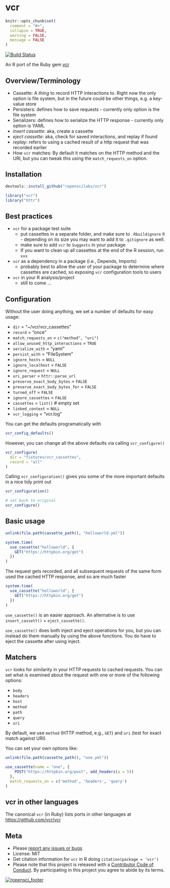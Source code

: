 vcr
===

```r
knitr::opts_chunk$set(
  comment = "#>",
  collapse = TRUE,
  warning = FALSE,
  message = FALSE
)
```

[![Build Status](https://api.travis-ci.org/ropenscilabs/vcr.png?branch=master)](https://travis-ci.org/ropenscilabs/vcr)

An R port of the Ruby gem [vcr](https://github.com/vcr/vcr)

## Overview/Terminology

* Cassette: A _thing_ to record HTTP interactions to. Right now the only option is file system, but in the future could be other things, e.g. a key-value store
* Persisters: defines how to save requests - currently only option is the file system
* Serializers: defines how to serialize the HTTP response - currently only option is YAML
* _insert cassette_: aka, create a cassette
* _eject cassette_: aka, check for saved interactions, and replay if found
* _replay_: refers to using a cached result of a http request that was recorded earlier
* How `vcr` matches: By default it matches on the HTTP method and the URI, but you can tweak this using the `match_requests_on` option.

## Installation

```r
devtools::install_github("ropenscilabs/vcr")
```

```r
library("vcr")
library("httr")
```

## Best practices

* `vcr` for a package test suite 
  * put cassettes in a separate folder, and make sure to `.Rbuildignore` it - depending on its size you may want to add it to `.gitignore` as well. 
  * make sure to add `vcr` to `Suggests` in your package
  * If you want to clean up all cassettes at the end of the R session, run
  `xxx`
* `vcr` as a dependency in a package (i.e., Depends, Imports)
  * probably best to allow the user of your package to determine where cassettes are cached, so exposing `vcr` configuration tools to users
* `vcr` in your R analysis/project
  * still to come ...

## Configuration

Without the user doing anything, we set a number of defaults for easy usage:

* `dir` = "~/vcr/vcr_cassettes"
* `record` = "once"
* `match_requests_on` = `c("method", "uri")`
* `allow_unused_http_interactions` = `TRUE`
* `serialize_with` = "yaml"
* `persist_with` = "FileSystem"
* `ignore_hosts` = `NULL`
* `ignore_localhost` = `FALSE`
* `ignore_request` = `NULL`
* `uri_parser` = `httr::parse_url`
* `preserve_exact_body_bytes` = `FALSE`
* `preserve_exact_body_bytes_for` = `FALSE`
* `turned_off` = `FALSE`
* `ignore_cassettes` = `FALSE`
* `cassettes` = `list()` # empty set
* `linked_context` = `NULL`
* `vcr_logging` = "vcr.log"

You can get the defaults programatically with 

```r
vcr_config_defaults()
```

However, you can change all the above defaults via calling 
`vcr_configure()`

```r
vcr_configure(
  dir = "fixtures/vcr_cassettes",
  record = "all"
)
```

Calling `vcr_configuration()` gives you some of the more important defaults in a nice tidy print out

```r
vcr_configuration()
```

```r
# set back to original
vcr_configure()
```

## Basic usage

```r
unlink(file.path(cassette_path(), "helloworld.yml"))
```

```r
system.time(
  use_cassette("helloworld", {
    GET("https://httpbin.org/get")
  })
)
```

The request gets recorded, and all subsequent requests of the same form used the cached HTTP response, and so are much faster

```r
system.time(
  use_cassette("helloworld", {
    GET("https://httpbin.org/get")
  })
)
```

`use_cassette()` is an easier approach. An alternative is to use 
`insert_cassett()` + `eject_cassette()`. 

`use_cassette()` does both inject and eject operations for you, but 
you can instead do them manually by using the above functions. You do have
to eject the cassette after using inject.

## Matchers

`vcr` looks for similarity in your HTTP requests to cached requests. You 
can set what is examined about the request with one or more of the 
following options:

* `body`
* `headers`
* `host`
* `method`
* `path`
* `query`
* `uri`

By default, we use `method` (HTTP method, e.g., `GET`) and `uri` (test for exact match against URI). 

You can set your own options like:

```r
unlink(file.path(cassette_path(), "one.yml"))
```

```r
use_cassette(name = "one", {
    POST("https://httpbin.org/post", add_headers(a = 5))
  }, 
  match_requests_on = c('method', 'headers', 'query')
)
```

## vcr in other languages

The canonical `vcr` (in Ruby) lists ports in other languages at <https://github.com/vcr/vcr>

## Meta

* Please [report any issues or bugs](https://github.com/ropenscilabs/vcr/issues)
* License: MIT
* Get citation information for `vcr` in R doing `citation(package = 'vcr')`
* Please note that this project is released with a [Contributor Code of Conduct](CONDUCT.md). By participating in this project you agree to abide by its terms.

[![ropensci_footer](http://ropensci.org/public_images/github_footer.png)](http://ropensci.org)
